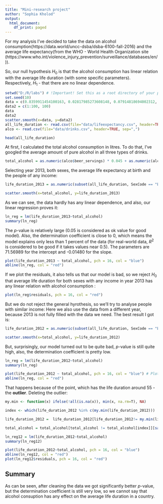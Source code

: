 ---
title: "Mini-research project"
author: "Sophia Kholod"
output:
  html_document:
    df_print: paged
---

For my analysis I've decided to take the data on alcohol consumption(https://data.world/uncc-dsba/dsba-6100-fall-2016) and the average life expectancy(from the WHO - World Health Organization site (https://www.who.int/violence_injury_prevention/surveillance/databases/en/)).

So, our null hypothesis $H_0$ is that the alcohol consumption has linear relation with the average life duration (with some specific parameters). Respectively, $H_1$ - that there are no linear dependence.

```{r}
setwd("D:/R/labs") # !Important! Set this as a root directory of your project.Rmd file
set.seed(10)
data = с(0.8359911454100163, 0.02817985273608148, 0.07914818694002312, 0.42693009541109517, 0.07399886750890639, 0.726604434686919, 0.2907664222035502, 0.6993164161298344, 0.6988323405022042, 0.18075470183141307, 0.21513960561682655, 0.4895443802847994, 0.12437816814095803, 0.6925099020956256, 0.7395647482700498, 0.8122431412081754, 0.22949009194310865, 0.8123865549095128, 0.7409588212169987, 0.4883671509266877, 0.11494091442971688, 0.152552357169213, 0.0917396147821875, 0.23513643413256013, 0.8932341226447277, 0.14191220061722631, 0.04420942032589559, 0.1492512001467643, 0.2809688360464424, 0.4246082029723379, 0.4637664590424203, 0.7890615234200175, 0.4597351681427865, 0.9413220163172795, 0.043607768089526155, 0.9727263187170043, 0.466224578222481, 0.765882864387263, 0.20830921365779476, 0.7659752405878477, 0.6871060543920383, 0.7703446186266582, 0.4588106764232679, 0.5540223855116353, 0.9530690433573865, 0.5202173134687759, 0.9173504772345163, 0.7784250913903122, 0.3411685476865146, 0.31967701086780864, 0.8972304715189295, 0.05694701209142172, 0.2277728354773475, 0.14968370253821717, 0.9625196064042385, 0.27532779858194856, 0.4922354645408845, 0.9696305655803306, 0.2809342569066704, 0.9882415992594009, 0.5531430484476427, 0.7038579177852168, 0.04031591214467711, 0.018119116831451176, 0.5351675325912592, 0.5254078722067861, 0.1561464446847347, 0.4320491588763582, 0.8264274602395429, 0.03862812439776486, 0.9489156110482436, 0.27239174354002216, 0.9115047443531739, 0.4174500902795013, 0.5107652670221831, 0.4029892202076292, 0.9912848879352293, 0.21551034120393564, 0.30744371710573126, 0.26119883626641593, 0.2825790187741175, 0.16211024175667343, 0.6266653646838717, 0.4420894906358346, 0.3230554864974652, 0.476969133249488, 0.04653533199160231, 0.11012629335453972, 0.0066980923416031235, 0.48892266486429903, 0.10966345627424234, 0.06300416985475055, 0.3740614928852609, 0.4030296706404505, 0.9142919846087777, 0.0736447908339336, 0.8068758542645262, 0.972096368488737, 0.35839311476822144, 0.43592122756381946)
data2 = c(1:100, 100)
data
data2
scatter.smooth(x=data, y=data2)
all_life_duration <- read.csv(file="data/lifeexpectancy.csv", header=TRUE, sep=",")
alco <- read.csv(file="data/drinks.csv", header=TRUE, sep=",")

head(all_life_duration)
```


At first, I calculated the total alcohol consumption in litres. To do that, I've googled the average amount of pure alcohol in all three types of drinks.

```{r}
total_alcohol = as.numeric(alco$beer_servings) * 0.045 + as.numeric(alco$spirit_servings) * 0.4 + as.numeric(alco$wine_servings) * 0.116
```


Selecting year 2013, both sexes, the average life expectancy at birth and the people of any income:

```{r}
life_duration_2013 = as.numeric(subset(all_life_duration, SexCode == "BTSX" & GhoCode == "WHOSIS_000001" & YearCode == 2013 & WorldBankIncomeGroupGroupCode == "")$Numeric)[sample(1:193)]

scatter.smooth(x=total_alcohol, y=life_duration_2013)
```


As we can see, the data hardly has any linear dependence, and also, our linear regression proves it:

```{r}
ln_reg = lm(life_duration_2013~total_alcohol)
summary(ln_reg)
```


The $p$-value is relatively large (0.05 is considered as ok value for good model). Also, the determination coefficient is close to 0, which means the model explains only less than 1 percent of the data (for real-world data, $R^2$ is considered to be good if it takes values near 0.5). The parameters are 71.56989 for the intercept and -0.01480 for the slope.

```{r}
plot(life_duration_2013 ~ total_alcohol, pch = 16, col = "blue")
abline(ln_reg, col = "red") 
```

If we plot the residuals, it also tells us that our model is bad, so we reject $H_0$ that average life duration for both sexes with any income in year 2013 has any linear relation with alcohol consumption :

```{r}
plot(ln_reg$residuals, pch = 16, col = "red")
```


But we do not reject the general hyrothesis, so we'll try to analyse people with similar income: 
Here we also use the data from a different year, because 2013 is not fully filled with the data we need.
The best result I got is:

```{r}
life_duration_2012 = as.numeric(subset(all_life_duration, SexCode == "BTSX" & GhoCode == "WHOSIS_000001" & YearCode == 2012 & WorldBankIncomeGroupGroupCode == "WB_HI")$Numeric)[sample(1:193)]

scatter.smooth(x=total_alcohol, y=life_duration_2012)
```


But, surprisingly, our model turned out to be quite bad, $p$-value is still quite high, also, the determination coefficient is pretty low. 

```{r}
ln_reg = lm(life_duration_2012~total_alcohol)
summary(ln_reg)
```


```{r}
plot(life_duration_2012 ~ total_alcohol, pch = 16, col = "blue") # Plot the results
abline(ln_reg, col = "red") 
```


That happens because of the point, which has the life duration around 55 - the $\textbf{outlier}$. 
Deleting the outlier:

```{r}
my.min <- function(x) ifelse(!all(is.na(x)), min(x, na.rm=T), NA)

index <- which(life_duration_2012 %in% c(my.min(life_duration_2012)))

life_duration_2012 =  life_duration_2012[life_duration_2012!= my.min(life_duration_2012)]

total_alcohol = total_alcohol[total_alcohol != total_alcohol[index]][sample(1:length(life_duration_2012))]
```


```{r}
ln_reg12 = lm(life_duration_2012~total_alcohol)
summary(ln_reg12)
```


```{r}
plot(life_duration_2012~total_alcohol, pch = 16, col = "blue")
abline(ln_reg12, col = "red")
plot(ln_reg12$residuals, pch = 16, col = "red")
```



## Summary
As can be seen, after cleaning the data we got significantly better $p$-value, but the determination coefficient is still very low, so we cannot say that alcohol consuption has any effect on the average life duration in a country.


